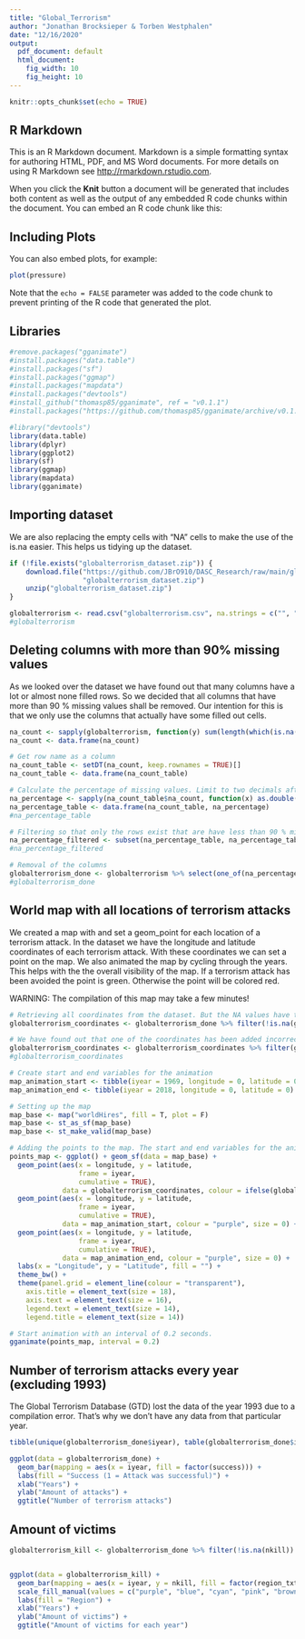 ```yaml
---
title: "Global_Terrorism"
author: "Jonathan Brocksieper & Torben Westphalen"
date: "12/16/2020"
output:
  pdf_document: default
  html_document:
    fig_width: 10
    fig_height: 10
---
```


```r
knitr::opts_chunk$set(echo = TRUE)
```

## R Markdown

This is an R Markdown document. Markdown is a simple formatting syntax for authoring HTML, PDF, and MS Word documents. For more details on using R Markdown see <http://rmarkdown.rstudio.com>.

When you click the **Knit** button a document will be generated that includes both content as well as the output of any embedded R code chunks within the document. You can embed an R code chunk like this:

## Including Plots

You can also embed plots, for example:

```r
plot(pressure)
```

Note that the `echo = FALSE` parameter was added to the code chunk to prevent printing of the R code that generated the plot.

## Libraries
```r
#remove.packages("gganimate")
#install.packages("data.table")
#install.packages("sf")
#install.packages("ggmap")
#install.packages("mapdata")
#install.packages("devtools")
#install_github("thomasp85/gganimate", ref = "v0.1.1")
#install.packages("https://github.com/thomasp85/gganimate/archive/v0.1.1.tar.gz", repos = NULL, type = "source")

#library("devtools")
library(data.table)
library(dplyr)
library(ggplot2)
library(sf)
library(ggmap)
library(mapdata)
library(gganimate)
```


## Importing dataset

We are also replacing the empty cells with "NA" cells to make the use of the is.na easier. This helps us tidying up the dataset.

```r
if (!file.exists("globalterrorism_dataset.zip")) {
    download.file("https://github.com/JBrO910/DASC_Research/raw/main/globalterrorism_dataset.zip",
                  "globalterrorism_dataset.zip")
    unzip("globalterrorism_dataset.zip")
}

globalterrorism <- read.csv("globalterrorism.csv", na.strings = c("", "NA"), header = TRUE)
#globalterrorism
```

## Deleting columns with more than 90% missing values

As we looked over the dataset we have found out that many columns have a lot or almost none filled rows. So we decided that all columns that have more than 90 % missing values shall be removed. Our intention for this is that we only use the columns that actually have some filled out cells.

```r
na_count <- sapply(globalterrorism, function(y) sum(length(which(is.na(y)))))
na_count <- data.frame(na_count)

# Get row name as a column 
na_count_table <- setDT(na_count, keep.rownames = TRUE)[]
na_count_table <- data.frame(na_count_table)

# Calculate the percentage of missing values. Limit to two decimals after the dot.
na_percentage <- sapply(na_count_table$na_count, function(x) as.double(format(round( x/nrow(globalterrorism ), 2), nsmall = 2)))
na_percentage_table <- data.frame(na_count_table, na_percentage)
#na_percentage_table

# Filtering so that only the rows exist that are have less than 90 % missing values
na_percentage_filtered <- subset(na_percentage_table, na_percentage_table$na_percentage < 0.90)
#na_percentage_filtered

# Removal of the columns
globalterrorism_done <- globalterrorism %>% select(one_of(na_percentage_filtered$rn))
#globalterrorism_done
```


## World map with all locations of terrorism attacks

We created a map with and set a geom_point for each location of a terrorism attack. In the dataset we have the longitude and latitude coordinates of each terrorism attack. With these coordinates we can set a point on the map.
We also animated the map by cycling through the years. This helps with the the overall visibility of the map. If a terrorism attack has been avoided the point is green. Otherwise the point will be colored red. 

WARNING: The compilation of this map may take a few minutes!

```r
# Retrieving all coordinates from the dataset. But the NA values have to be filtered out first.
globalterrorism_coordinates <- globalterrorism_done %>% filter(!is.na(globalterrorism_done$longitude)) 

# We have found out that one of the coordinates has been added incorrect. Therefore we are also filtering that out.
globalterrorism_coordinates <- globalterrorism_coordinates %>% filter(globalterrorism_coordinates$longitude > -180)
#globalterrorism_coordinates

# Create start and end variables for the animation
map_animation_start <- tibble(iyear = 1969, longitude = 0, latitude = 0)
map_animation_end <- tibble(iyear = 2018, longitude = 0, latitude = 0)

# Setting up the map
map_base <- map("worldHires", fill = T, plot = F)
map_base <- st_as_sf(map_base)
map_base <- st_make_valid(map_base)

# Adding the points to the map. The start and end variables for the animation are also added here. We are also doing additional labeling for longitude and latitude.
points_map <- ggplot() + geom_sf(data = map_base) + 
  geom_point(aes(x = longitude, y = latitude,
                 frame = iyear,
                 cumulative = TRUE),
             data = globalterrorism_coordinates, colour = ifelse(globalterrorism_coordinates$success == 1, "red", "green"),  size = 1) +
  geom_point(aes(x = longitude, y = latitude,
                 frame = iyear,
                 cumulative = TRUE),
             data = map_animation_start, colour = "purple", size = 0) +
  geom_point(aes(x = longitude, y = latitude,
                 frame = iyear,
                 cumulative = TRUE),
             data = map_animation_end, colour = "purple", size = 0) +
  labs(x = "Longitude", y = "Latitude", fill = "") +
  theme_bw() +
  theme(panel.grid = element_line(colour = "transparent"),
    axis.title = element_text(size = 18),
    axis.text = element_text(size = 16),
    legend.text = element_text(size = 14),
    legend.title = element_text(size = 14))

# Start animation with an interval of 0.2 seconds.
gganimate(points_map, interval = 0.2) 
```


## Number of terrorism attacks every year (excluding 1993)

The Global Terrorism Database (GTD) lost the data of the year 1993 due to a compilation error. That's why we don't have any data from that particular year.

```r
tibble(unique(globalterrorism_done$iyear), table(globalterrorism_done$iyear))

ggplot(data = globalterrorism_done) +
  geom_bar(mapping = aes(x = iyear, fill = factor(success))) +
  labs(fill = "Success (1 = Attack was successful)") +
  xlab("Years") +
  ylab("Amount of attacks") +
  ggtitle("Number of terrorism attacks")
```


## Amount of victims 


```r
globalterrorism_kill <- globalterrorism_done %>% filter(!is.na(nkill)) 


ggplot(data = globalterrorism_kill) +
  geom_bar(mapping = aes(x = iyear, y = nkill, fill = factor(region_txt)), alpha = 0.7, stat = "identity") +
  scale_fill_manual(values = c("purple", "blue", "cyan", "pink", "brown", "red", "green", "orange", "yellow", "limegreen", "plum", "aquamarine")) +
  labs(fill = "Region") +
  xlab("Years") +
  ylab("Amount of victims") +
  ggtitle("Amount of victims for each year")
```